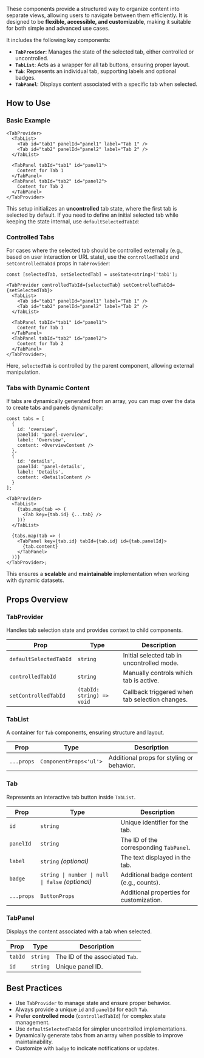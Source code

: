 These components provide a structured way to organize content into separate
views, allowing users to navigate between them efficiently. It is designed to be
**flexible, accessible, and customizable**, making it suitable for both simple
and advanced use cases.

It includes the following key components:

- **`TabProvider`**: Manages the state of the selected tab, either controlled or
  uncontrolled.
- **`TabList`**: Acts as a wrapper for all tab buttons, ensuring proper layout.
- **`Tab`**: Represents an individual tab, supporting labels and optional
  badges.
- **`TabPanel`**: Displays content associated with a specific tab when selected.

## How to Use

### Basic Example

```tsx
<TabProvider>
  <TabList>
    <Tab id="tab1" panelId="panel1" label="Tab 1" />
    <Tab id="tab2" panelId="panel2" label="Tab 2" />
  </TabList>

  <TabPanel tabId="tab1" id="panel1">
    Content for Tab 1
  </TabPanel>
  <TabPanel tabId="tab2" id="panel2">
    Content for Tab 2
  </TabPanel>
</TabProvider>
```

This setup initializes an **uncontrolled** tab state, where the first tab is
selected by default. If you need to define an initial selected tab while keeping
the state internal, use `defaultSelectedTabId`:

### Controlled Tabs

For cases where the selected tab should be controlled externally (e.g., based on
user interaction or URL state), use the `controlledTabId` and
`setControlledTabId` props in `TabProvider`:

```tsx
const [selectedTab, setSelectedTab] = useState<string>('tab1');

<TabProvider controlledTabId={selectedTab} setControlledTabId={setSelectedTab}>
  <TabList>
    <Tab id="tab1" panelId="panel1" label="Tab 1" />
    <Tab id="tab2" panelId="panel2" label="Tab 2" />
  </TabList>

  <TabPanel tabId="tab1" id="panel1">
    Content for Tab 1
  </TabPanel>
  <TabPanel tabId="tab2" id="panel2">
    Content for Tab 2
  </TabPanel>
</TabProvider>;
```

Here, `selectedTab` is controlled by the parent component, allowing external
manipulation.

### Tabs with Dynamic Content

If tabs are dynamically generated from an array, you can map over the data to
create tabs and panels dynamically:

```tsx
const tabs = [
  {
    id: 'overview',
    panelId: 'panel-overview',
    label: 'Overview',
    content: <OverviewContent />
  },
  {
    id: 'details',
    panelId: 'panel-details',
    label: 'Details',
    content: <DetailsContent />
  }
];

<TabProvider>
  <TabList>
    {tabs.map(tab => (
      <Tab key={tab.id} {...tab} />
    ))}
  </TabList>

  {tabs.map(tab => (
    <TabPanel key={tab.id} tabId={tab.id} id={tab.panelId}>
      {tab.content}
    </TabPanel>
  ))}
</TabProvider>;
```

This ensures a **scalable** and **maintainable** implementation when working
with dynamic datasets.

## Props Overview

### TabProvider

Handles tab selection state and provides context to child components.

| Prop                   | Type                      | Description                                    |
| ---------------------- | ------------------------- | ---------------------------------------------- |
| `defaultSelectedTabId` | `string`                  | Initial selected tab in uncontrolled mode.     |
| `controlledTabId`      | `string`                  | Manually controls which tab is active.         |
| `setControlledTabId`   | `(tabId: string) => void` | Callback triggered when tab selection changes. |

### TabList

A container for `Tab` components, ensuring structure and layout.

| Prop       | Type                   | Description                               |
| ---------- | ---------------------- | ----------------------------------------- |
| `...props` | `ComponentProps<'ul'>` | Additional props for styling or behavior. |

### Tab

Represents an interactive tab button inside `TabList`.

| Prop       | Type                                             | Description                              |
| ---------- | ------------------------------------------------ | ---------------------------------------- |
| `id`       | `string`                                         | Unique identifier for the tab.           |
| `panelId`  | `string`                                         | The ID of the corresponding `TabPanel`.  |
| `label`    | `string` _(optional)_                            | The text displayed in the tab.           |
| `badge`    | `string \| number \| null \| false` _(optional)_ | Additional badge content (e.g., counts). |
| `...props` | `ButtonProps`                                    | Additional properties for customization. |

### TabPanel

Displays the content associated with a tab when selected.

| Prop    | Type     | Description                     |
| ------- | -------- | ------------------------------- |
| `tabId` | `string` | The ID of the associated `Tab`. |
| `id`    | `string` | Unique panel ID.                |

## Best Practices

- Use `TabProvider` to manage state and ensure proper behavior.
- Always provide a unique `id` and `panelId` for each `Tab`.
- Prefer **controlled mode** (`controlledTabId`) for complex state management.
- Use `defaultSelectedTabId` for simpler uncontrolled implementations.
- Dynamically generate tabs from an array when possible to improve
  maintainability.
- Customize with `badge` to indicate notifications or updates.
